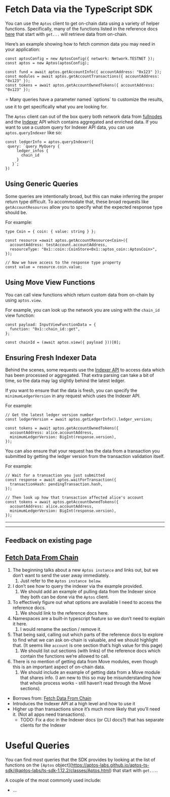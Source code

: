 # Fetch Data via the TypeScript SDK

You can use the `Aptos` client to get on-chain data using a variety of helper functions. Specifically, many of the functions listed in the reference docs [here](https://aptos-labs.github.io/aptos-ts-sdk/@aptos-labs/ts-sdk-1.12.2/classes/Aptos.html) that start with `get...` will retrieve data from on-chain.

Here’s an example showing how to fetch common data you may need in your application:

```tsx
const aptosConfig = new AptosConfig({ network: Network.TESTNET });
const aptos = new Aptos(aptosConfig);

const fund = await aptos.getAccountInfo({ accountAddress: "0x123" });
const modules = await aptos.getAccountTransactions({ accountAddress: "0x123" });
const tokens = await aptos.getAccountOwnedTokens({ accountAddress: "0x123" });
```

<aside>
⭐ Many queries have a parameter named `options` to customize the results, use it to get specifically what you are looking for.

</aside>

The `Aptos` client can out of the box query both network data from [fullnodes](https://api.mainnet.aptoslabs.com/v1/spec#/) and the [Indexer](https://cloud.hasura.io/public/graphiql?endpoint=https://api.mainnet.aptoslabs.com/v1/graphql) API which contains aggregated and enriched data. If you want to use a custom query for Indexer API data, you can use `aptos.queryIndexer` like so:

```tsx
const ledgerInfo = aptos.queryIndexer({
 query: `query MyQuery {
     ledger_infos {
       chain_id
     }
   }`;
})
```

## Using Generic Queries

Some queries are intentionally broad, but this can make inferring the proper return type difficult. To accommodate that, these broad requests like `getAccountResources` allow you to specify what the expected response type should be. 

For example:

```tsx
type Coin = { coin: { value: string } };

const resource =await aptos.getAccountResource<Coin>({
  accountAddress: testAccount.accountAddress,
  resourceType: "0x1::coin::CoinStore<0x1::aptos_coin::AptosCoin>",
});

// Now we have access to the response type property
const value = resource.coin.value;
```

## Using Move View Functions

You can call view functions which return custom data from on-chain by using `aptos.view`. 

For example, you can look up the network you are using with the `chain_id` view function:

```tsx
const payload: InputViewFunctionData = {
  function: "0x1::chain_id::get",
};

const chainId = (await aptos.view({ payload }))[0];
```

## Ensuring Fresh Indexer Data

Behind the scenes, some requests use the [Indexer API](https://aptos.dev/indexer/api/) to access data which has been processed or aggregated. That extra parsing can take a bit of time, so the data may lag slightly behind the latest ledger.

If you want to ensure that the data is fresh, you can specify the `minimumLedgerVersion` in any request which uses the Indexer API. 

For example:

```tsx
// Get the latest ledger version number
const ledgerVersion = await aptos.getLedgerInfo().ledger_version;

const tokens = await aptos.getAccountOwnedTokens({
  accountAddress: alice.accountAddress,
  minimumLedgerVersion: BigInt(response.version),
});
```

You can also ensure that your request has the data from a transaction you submitted by getting the ledger version from the transaction validation itself. 

For example:

```tsx
// Wait for a transaction you just submitted
const response = await aptos.waitForTransaction({
  transactionHash: pendingTransaction.hash,
});

// Then look up how that transaction affected alice's account
const tokens = await aptos.getAccountOwnedTokens({
  accountAddress: alice.accountAddress,
  minimumLedgerVersion: BigInt(response.version),
});
```

---

---

## Feedback on existing page

## [Fetch Data From Chain](https://aptos.dev/sdks/ts-sdk/fetch-data-from-chain/)

1. The beginning talks about a new `Aptos instance` and links out, but we don’t want to send the user away immediately.
    1. Just refer to the `Aptos instance below`. 
2. I don’t see how to query the indexer via the example provided.
    1. We should add an example of pulling data from the Indexer since they both can be done via the `Aptos` client. 
3. To effectively figure out what options are available I need to access the reference docs.
    1. We should link to the reference docs here.
4. Namespaces are a built-in typescript feature so we don’t need to explain it here.
    1. I would rename the section / remove it.
5. That being said, calling out which parts of the reference docs to explore to find what we can ask on-chain is valuable, and we should highlight that. (It seems like `account` is one section that’s high value for this page)
    1. We should list out sections (with links) of the reference docs which contain the functions we’re allowed to call. 
6. There is no mention of getting data from Move modules, even though this is an important aspect of on-chain data. 
    1. We should include an example of getting data from a Move module that shares info. (I am new to this so may be misunderstanding how that whole process works - still haven’t read through the Move sections). 
- Borrows from: [Fetch Data From Chain](https://aptos.dev/sdks/ts-sdk/fetch-data-from-chain)
- Introduces the Indexer API at a high level and how to use it
- Higher up than transactions since it’s much more likely that you’ll need it. (Not all apps need transactions).
    - TODO: Fix a doc in the Indexer docs (or CLI docs?) that has separate clients for the Indexer

# Useful Queries

You can find most queries that the SDK provides by looking at the list of functions on the `[Aptos` object](https://aptos-labs.github.io/aptos-ts-sdk/@aptos-labs/ts-sdk-1.12.2/classes/Aptos.html) that start with `get...`. 

A couple of the most commonly used include:

- …